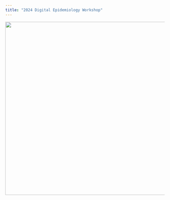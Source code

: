 ```yaml
---
title: "2024 Digital Epidemiology Workshop"
---
```


![](images/workshop_logo_new.gif){fig-align="center" width="546"}
